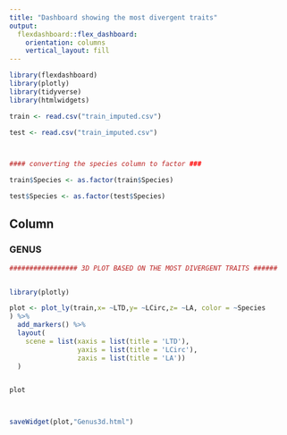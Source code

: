 ---
title: "Dashboard showing the most divergent traits"
output: 
  flexdashboard::flex_dashboard:
    orientation: columns
    vertical_layout: fill
---

```{r setup, include=FALSE}
library(flexdashboard) 
library(plotly)
library(tidyverse)
library(htmlwidgets)

```

```{r} 
train <- read.csv("train_imputed.csv")

test <- read.csv("train_imputed.csv")



#### converting the species column to factor ### 

train$Species <- as.factor(train$Species)

test$Species <- as.factor(test$Species)


```


Column {data-width=650}
-----------------------------------------------------------------------

### GENUS

```{r}

################# 3D PLOT BASED ON THE MOST DIVERGENT TRAITS ###### 


library(plotly)

plot <- plot_ly(train,x= ~LTD,y= ~LCirc,z= ~LA, color = ~Species
) %>%
  add_markers() %>%
  layout(
    scene = list(xaxis = list(title = 'LTD'),
                 yaxis = list(title = 'LCirc'),
                 zaxis = list(title = 'LA'))
  )


plot



saveWidget(plot,"Genus3d.html")



```















